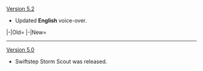 {{Change History/Header}}
[[Version 5.2]]
* Updated '''English''' voice-over.
<tabber>
|-|Old=
{{VO/Enemy
|enemy                   = Swiftstep Storm Scout
    
|vo_01_00_title          = Alert
|vo_01_01_file           = VO Flowing Blade Grease-Saw - Alert.ogg
|vo_01_01_tx_en          = It'll be on your head if we fight. If you're scared, just leave.
    
|vo_02_00_title          = Entering Battle
|vo_02_01_file           = VO {name} - Entering Battle.ogg
|vo_02_01_tx_en          = Let's hope you put up a good fight.
    
|vo_03_00_title          = Boomerang
|vo_03_01_file           = VO {name} - Boomerang.ogg
|vo_03_01_tx_en          = Let's round 'em up!
    
|vo_04_00_title          = Defeated
|vo_04_01_file           = VO {name} - Defeated.ogg
|vo_04_01_tx_en          = Let's finish this next time.
}}
|-|New=
{{VO/Enemy
|enemy                   = Swiftstep Storm Scout 5.2
    
|vo_01_00_title          = Alert
|vo_01_01_file           = VO Flowing Blade Grease-Saw 5.2 - Alert.ogg
|vo_01_01_tx_en          = It'll be on your head if we fight. If you're scared, just leave.
    
|vo_02_00_title          = Entering Battle
|vo_02_01_file           = VO {name} - Entering Battle.ogg
|vo_02_01_tx_en          = Let's hope you put up a good fight!
    
|vo_03_00_title          = Boomerang
|vo_03_01_file           = VO {name} - Boomerang.ogg
|vo_03_01_tx_en          = Let's round 'em up!
    
|vo_04_00_title          = Defeated
|vo_04_01_file           = VO {name} - Defeated.ogg
|vo_04_01_tx_en          = Let's... finish this next time...
}}
</tabber>
----
[[Version 5.0]]
* Swiftstep Storm Scout was released.